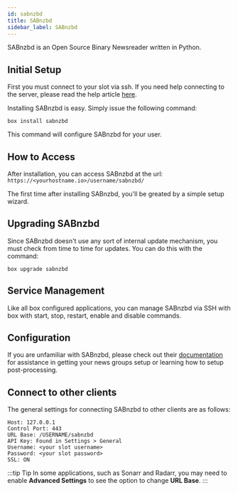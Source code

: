 ```yaml
---
id: sabnzbd
title: SABnzbd
sidebar_label: SABnzbd
---
```


SABnzbd is an Open Source Binary Newsreader written in Python.

## Initial Setup

First you must connect to your slot via ssh. If you need help connecting to the server, please read the help article [here](../getting-started/how-do-i-connect.md).

Installing SABnzbd is easy. Simply issue the following command:

```plaintext main
box install sabnzbd
```

This command will configure SABnzbd for your user.

## How to Access

After installation, you can access SABnzbd at the url: `https://<yourhostname.io>/username/sabnzbd/`

The first time after installing SABnzbd, you'll be greated by a simple setup wizard.

## Upgrading SABnzbd

Since SABnzbd doesn't use any sort of internal update mechanism, you must check from time to time for updates. You can do this with the command:

```plaintext main
box upgrade sabnzbd
```

## Service Management

Like all box configured applications, you can manage SABnzbd via SSH with box with start, stop, restart, enable and disable commands.


<SystemdTabs service="sabnzbd"/>

## Configuration

If you are unfamiliar with SABnzbd, please check out their [documentation](https://sabnzbd.org/wiki/) for assistance in getting your news groups setup or learning how to setup post-processing.

## Connect to other clients

The general settings for connecting SABnzbd to other clients are as follows:

```plaintext main
Host: 127.0.0.1
Control Port: 443
URL Base: /USERNAME/sabnzbd
API Key: Found in Settings > General
Username: <your slot username>
Password: <your slot password>
SSL: ON
```

:::tip Tip
In some applications, such as Sonarr and Radarr, you may need to enable **Advanced Settings** to see the option to change **URL Base**.
:::

